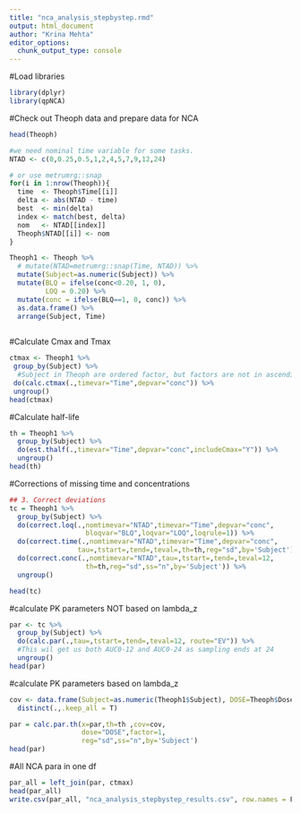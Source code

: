 ```yaml
---
title: "nca_analysis_stepbystep.rmd"
output: html_document
author: "Krina Mehta"
editor_options: 
  chunk_output_type: console
---
```


#Load libraries
```r
library(dplyr)
library(qpNCA)
```

#Check out Theoph data and prepare data for NCA
```r
head(Theoph)

#we need nominal time variable for some tasks.
NTAD <- c(0,0.25,0.5,1,2,4,5,7,9,12,24)

# or use metrumrg::snap
for(i in 1:nrow(Theoph)){
  time  <- Theoph$Time[[i]]
  delta <- abs(NTAD - time)
  best  <- min(delta)
  index <- match(best, delta)
  nom   <- NTAD[[index]]
  Theoph$NTAD[[i]] <- nom
}

Theoph1 <- Theoph %>% 
  # mutate(NTAD=metrumrg::snap(Time, NTAD)) %>%
  mutate(Subject=as.numeric(Subject)) %>%
  mutate(BLQ = ifelse(conc<0.20, 1, 0),
         LOQ = 0.20) %>%
  mutate(conc = ifelse(BLQ==1, 0, conc)) %>%
  as.data.frame() %>%
  arrange(Subject, Time)
              
```

#Calculate Cmax and Tmax
```r
ctmax <- Theoph1 %>%
 group_by(Subject) %>% 
  #Subject in Theoph are ordered factor, but factors are not in ascending order
 do(calc.ctmax(.,timevar="Time",depvar="conc")) %>%
 ungroup()
head(ctmax)
```

#Calculate half-life
```r
th = Theoph1 %>% 
  group_by(Subject) %>%
  do(est.thalf(.,timevar="Time",depvar="conc",includeCmax="Y")) %>%
  ungroup()
head(th)
```

#Corrections of missing time and concentrations
```r

## 3. Correct deviations
tc = Theoph1 %>%
  group_by(Subject) %>%
  do(correct.loq(.,nomtimevar="NTAD",timevar="Time",depvar="conc",
                   bloqvar="BLQ",loqvar="LOQ",loqrule=1)) %>%
  do(correct.time(.,nomtimevar="NTAD",timevar="Time",depvar="conc",
                 tau=,tstart=,tend=,teval=,th=th,reg="sd",by='Subject')) %>%  
  do(correct.conc(.,nomtimevar="NTAD",tau=,tstart=,tend=,teval=12,
                   th=th,reg="sd",ss="n",by='Subject')) %>%
  ungroup()

head(tc)

```

#calculate PK parameters NOT based on lambda_z 
```r
par <- tc %>%
  group_by(Subject) %>%
  do(calc.par(.,tau=,tstart=,tend=,teval=12, route="EV")) %>%  
  #This wil get us both AUC0-12 and AUC0-24 as sampling ends at 24
  ungroup()
head(par)
```

#calculate PK parameters based on lambda_z 
```r
cov <- data.frame(Subject=as.numeric(Theoph1$Subject), DOSE=Theoph$Dose) %>% 
  distinct(.,.keep_all = T)

par = calc.par.th(x=par,th=th ,cov=cov,
                  dose="DOSE",factor=1,  
                  reg="sd",ss="n",by='Subject') 
head(par)
```

#All NCA para in one df
```r
par_all = left_join(par, ctmax)
head(par_all)
write.csv(par_all, "nca_analysis_stepbystep_results.csv", row.names = F)
```
